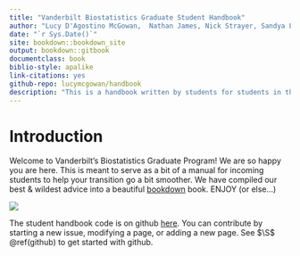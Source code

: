 ```yaml
--- 
title: "Vanderbilt Biostatistics Graduate Student Handbook"
author: "Lucy D'Agostino McGowan,  Nathan James, Nick Strayer, Sandya Lakkur"
date: "`r Sys.Date()`"
site: bookdown::bookdown_site
output: bookdown::gitbook
documentclass: book
biblio-style: apalike
link-citations: yes
github-repo: lucymcgowan/handbook
description: "This is a handbook written by students for students in the Vanderbilt Biostatistics program"
---
```


# Introduction

Welcome to Vanderbilt's Biostatistics Graduate Program! We are so happy you are here. This is meant to serve as a bit of a manual for incoming students to help your transition go a bit smoother. We have compiled our best & wildest advice into a beautiful [bookdown](https://bookdown.org/yihui/bookdown/) book. ENJOY (or else...)

![](http://imgs.xkcd.com/comics/manuals.png)


The student handbook code is on github [here](https://github.com/vandybgsa/handbook). You can contribute by starting a new issue, modifying a page, or adding a new page.  See $\S$ \@ref(github) to get started with github.